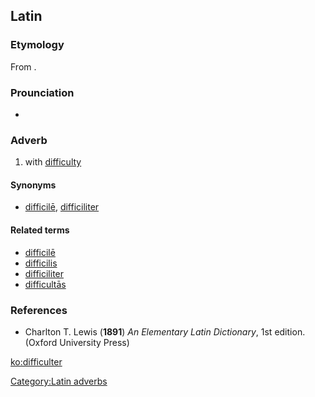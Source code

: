 ==Latin==

===Etymology===
From {{term|difficilis||difficult, troublesome|lang=la}}.

===Prounciation===
* {{a|Classical}} {{IPA|/dif.fiˈkul.ter/|lang=la}}

===Adverb===
{{la-adv|difficul||ter}}

# with [[difficulty]]

====Synonyms====
* {{sense|with difficulty}} [[difficile#Latin|difficilē]], [[difficiliter]]

====Related terms====
* [[difficile#Latin|difficilē]]
* [[difficilis]]
* [[difficiliter]]
* [[difficultas|difficultās]]

===References===
* Charlton T. Lewis ('''1891''') ''An Elementary Latin Dictionary'', 1st edition. (Oxford University Press)

[[Category:Latin adverbs]]

[[ko:difficulter]]